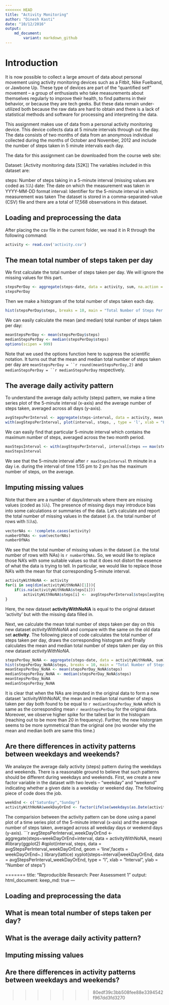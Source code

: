 ```yaml
---
<<<<<<< HEAD
title: "Activity Monitoring"
author: "Dinesh Kasti"
date: "10/12/2016"
output: 
    md_document:
        variant: markdown_github
---
```


# Introduction
It is now possible to collect a large amount of data about personal movement using activity monitoring devices such as a Fitbit, Nike Fuelband, or Jawbone Up. These type of devices are part of the “quantified self” movement – a group of enthusiasts who take measurements about themselves regularly to improve their health, to find patterns in their behavior, or because they are tech geeks. But these data remain under-utilized both because the raw data are hard to obtain and there is a lack of statistical methods and software for processing and interpreting the data.

This assignment makes use of data from a personal activity monitoring device. This device collects data at 5 minute intervals through out the day. The data consists of two months of data from an anonymous individual collected during the months of October and November, 2012 and include the number of steps taken in 5 minute intervals each day.

The data for this assignment can be downloaded from the course web site:

Dataset: [Activity monitoring data [52K]]
The variables included in this dataset are:

steps: Number of steps taking in a 5-minute interval (missing values are coded as 𝙽𝙰)
date: The date on which the measurement was taken in YYYY-MM-DD format
interval: Identifier for the 5-minute interval in which measurement was taken
The dataset is stored in a comma-separated-value (CSV) file and there are a total of 17,568 observations in this dataset.

## Loading and preprocessing the data
After placing the csv file in the current folder, we read it in R through the following command:
```r
activity <- read.csv('activity.csv')
```

## The mean total number of steps taken per day
We first calculate the total number of steps taken per day. We will ignore the missing values for this part.

```r
stepsPerDay <- aggregate(steps~date, data = activity, sum, na.action = na.omit)
stepsPerDay
```

Then we make a histogram of the total number of steps taken each day.
```r
hist(stepsPerDay$steps, breaks = 10, main = "Total Number of Steps Per Day", xlab = "Steps Per Day", col = 'green')
```

We can easily calculate the mean (and median) total number of steps taken per day:
```r
meanStepsPerDay <- mean(stepsPerDay$steps)
medianStepsPerDay <- median(stepsPerDay$steps)
options(scipen = 999)
```
Note that we used the options function here to suppress the scientific notation. It turns out that the mean and median total number of steps taken per day are `meanStepsPerDay = ``r round(meanStepsPerDay,2)` and `medianStepsPerDay = ``r medianStepsPerDay` respectively.

## The average daily activity pattern
To understand the average daily activity (steps) pattern, we make a time series plot of the 5-minute interval (x-axis) and the average number of steps taken, averaged across all days (y-axis).
```r
avgStepsPerInterval <- aggregate(steps~interval, data = activity, mean, na.action = na.omit)
with(avgStepsPerInterval, plot(interval, steps, , type = 'l', xlab = "Five-minute Interval", ylab = "Number of Steps", main = "Average Daily Activity (Steps) Pattern"))
```

We can easily find that particular 5-minute interval which contains the maximum number of steps, averaged across the two month period.
```r
maxStepsInterval <- with(avgStepsPerInterval, interval[steps == max(steps)])
maxStepsInterval
```
We see that the 5-minute interval after `r maxStepsInterval` th minute in a day i.e. during the interval of time 1:55 pm to 2 pm has the maximum number of steps, on the average. 

## Imputing missing values
Note that there are a number of days/intervals where there are missing values (coded as 𝙽𝙰). The presence of missing days may introduce bias into some calculations or summaries of the data. Let's calculate and report the total number of missing values in the dataset (i.e. the total number of rows with 𝙽𝙰s).

```r
vectorNAs <- !complete.cases(activity)
numberOfNAs <- sum(vectorNAs)
numberOfNAs
```

We see that the total number of missing values in the dataset (i.e. the total number of rows with NAs) is `r numberOfNAs`.
So, we would like to replace those NA's with some suitable values so that it does not distort the essence of what the data is trying to tell. In particular, we would like to replace those NA's with the mean for that corresponding 5-minute interval.

```r
activityWithNoNA <- activity
for(i in seq(dim(activityWithNoNA)[1])){
    if(is.na(activityWithNoNA$steps[i]))
        activityWithNoNA$steps[i] <-  avgStepsPerInterval$steps[avgStepsPerInterval$interval == activityWithNoNA$interval[i]]
}
```

Here, the new dataset **activityWithNoNA** is equal to the original dataset 'activity' but with the missing data filled in. 

Next, we calculate the mean total number of steps taken per day on this new dataset *activityWithNoNA* and compare with the same on the old data set **activity**. The following piece of code calculates the total number of steps taken per day, draws the corresponding histogram and finally calculates the mean and median total number of steps taken per day on this new dataset *activityWithNoNA*.

```r
stepsPerDay_NoNA <- aggregate(steps~date, data = activityWithNoNA, sum)
hist(stepsPerDay_NoNA$steps, breaks = 10, main = "Total Number of Steps Per Day (No NAs)", xlab = "Steps Per Day", col = 'blue')
meanStepsPerDay_NoNA <- mean(stepsPerDay_NoNA$steps)
medianStepsPerDay_NoNA <- median(stepsPerDay_NoNA$steps)
meanStepsPerDay_NoNA
medianStepsPerDay_NoNA
```

It is clear that when the NAs are imputed in the original data to form a new dataset 'activityWithNoNA', the mean and median total number of steps taken per day both found to be equal to `r medianStepsPerDay_NoNA` which is same as the corresponding mean `r meanStepsPerDay` for the original data. Moreover, we observe higher spike for the tallest bar in the histogram (reaching out to be more than 20 in frequency). Further, the new historgram seems to be more symmetrical than the original one (no wonder why the mean and median both are same this time.)

## Are there differences in activity patterns between weekdays and weekends?
We analayze the average daily activity (steps) pattern during the weekdays and weekends. There is a reasonable ground to believe that such patterns should be different during weekdays and weekends. First, we create a new factor variable in the dataset with two levels – “weekday” and “weekend” indicating whether a given date is a weekday or weekend day. The following piece of code does the job.

```r
weekEnd <- c("Saturday","Sunday")
activityWithNoNA$weekDayOrEnd <- factor(ifelse(weekdays(as.Date(activityWithNoNA$date)) %in% weekEnd, "weekend","weekday"))
```

The comparision between the activity pattern can be done using a panel plot of a time series plot of the 5-minute interval (x-axis) and the average number of steps taken, averaged across all weekday days or weekend days (y-axis). 
```r
avgStepsPerInterval_weekDayOrEnd <- aggregate(steps~weekDayOrEnd+interval, data = activityWithNoNA, mean)
#library(ggplot2)
#qplot(interval, steps, data = avgStepsPerInterval_weekDayOrEnd, geom = 'line',facets = weekDayOrEnd~.)
library(lattice)
xyplot(steps~interval|weekDayOrEnd, data = avgStepsPerInterval_weekDayOrEnd, type = "l", xlab = "Interval", ylab = "Number of steps")

=======
title: "Reproducible Research: Peer Assessment 1"
output: 
  html_document:
    keep_md: true
---


## Loading and preprocessing the data



## What is mean total number of steps taken per day?



## What is the average daily activity pattern?



## Imputing missing values



## Are there differences in activity patterns between weekdays and weekends?
>>>>>>> 80edf39c3bb508fee88e3394542f967dd3fd3270
